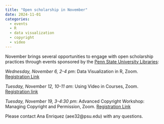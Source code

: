 ```yaml
---
title: "Open scholarship in November"
date: 2024-11-01
categories:
  - events
  - R
  - data visualization
  - copyright
  - video
---
```


November brings several opportunities to engage with open scholarship practices through events sponsored by the [Penn State University Libraries](https://libraries.psu.edu):

*Wednesday, November 6, 2-4 pm*: Data Visualization in R, Zoom. [Registration Link](https://psu.zoom.us/webinar/register/WN_v3IngqANQjWCRANkHwjrvQ#/registration)

*Tuesday, November 12, 10-11 am*: Using Video in Courses, Zoom. [Registration link](https://psu.zoom.us/meeting/register/tJIlceytpzMvHNwX0jNTYoZGdgk5e9F57zmL#/registration)

*Tuesday, November 19, 3-4:30 pm*: Advanced Copyright Workshop: Managing Copyright and Permission, Zoom. [Registration Link](https://psu.zoom.us/meeting/register/tJYqdeGhpjotEt0rebpxmySkMao-sN5YCmHj#/registration)

Please contact Ana Enriquez (aee32@psu.edu) with any questions.

